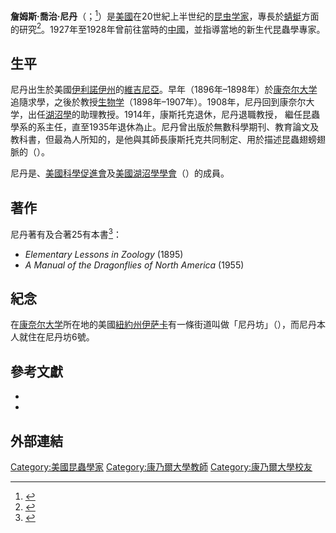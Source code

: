 {{NoteTA
|1=zh-hans:詹姆斯;zh-hk:占士;zh-tw:詹姆斯;
|2=zh-hans:乔治;zh-hk:佐治;zh-tw:喬治;
}}
{{Infobox scientist
 | name = 詹姆斯·喬治·尼丹
 | native_name = James George Needham
 | birth_date = {{birth_date|1868|03|16}}
 | birth_place = [[美國|美國]][[伊利諾伊州|伊利諾伊州]]的[[維吉尼亞_(伊利諾伊州)|維吉尼亞]]
 | death_date = {{birth_and_death_date|1957|05|10|1868|03|16}}
 | death_place = 美國[[紐約州|紐約州]][[伊萨卡_(纽约州)|伊萨卡]]（[[康奈尔大学|康奈尔大学]]所在地）<ref name="Obituaries">{{cite journal |url=https://academic.oup.com/aesa/article-abstract/52/3/338/13677?redirectedFrom=fulltext |first=H. H. |last=Schwardt |title=Obituaries: James George Needham, 1868~1957 |journal=''[[Annals_of_the_Entomological_Society_of_America|Annals of the Entomological Society of America]]'' |volume=52 |issue=3 |date=1959-05 |pages=338-338 |language=en |access-date=2021-02-02 |archive-date=2020-07-08 |archive-url=https://web.archive.org/web/20200708232434/https://academic.oup.com/aesa/article-abstract/52/3/338/13677?redirectedFrom=fulltext |dead-url=no }}</ref>
 | alma_mater = 
 | known_for = [[昆虫学|昆虫学家]]及[[湖沼學|湖沼学家]]，專長於[[蜻蜓|蜻蜓]]方面的研究{{r|cornell}}
}}
'''詹姆斯·喬治·尼丹'''（{{lang-en|James George Needham}}；{{bd|1868年|3月16日|1957年|5月10日|catIdx=Needham,Jamwes George}}<ref name="cornell">{{cite web |url=https://rmc.library.cornell.edu/EAD/htmldocs/RMA00479.html |title=Guide to the James G. Needham papers, 1884-1957 |access-date=2021-02-02 |language=en |archive-date=2021-02-05 |archive-url=https://web.archive.org/web/20210205133611/https://rmc.library.cornell.edu/EAD/htmldocs/RMA00479.html |dead-url=no }}</ref>）是[[美國|美國]]在20世紀上半世纪的[[昆虫学|昆虫学家]]，專長於[[蜻蜓|蜻蜓]]方面的研究{{r|cornell}}<ref>{{cite book |url=https://archive.org/details/handbookofdragon00need|last1=Needham |first1=J. G. |last2=Heywood |first2=H. B. |title=A handbook of the Dragonflies of North America |year=1929|language=en }}</ref>。1927年至1928年曾前往當時的[[中華民國_(1911-1949)|中國]]，並指導當地的新生代昆蟲學專家{{r|cornell}}。

== 生平 ==
尼丹出生於美國[[伊利諾伊州|伊利諾伊州]]的[[維吉尼亞_(伊利諾伊州)|維吉尼亞]]。早年（1896年–1898年）於[[康奈尔大学|康奈尔大学]]追隨{{tsl|en|John Henry Comstock|約翰·亨利·康斯托克}}求學，之後於{{tsl|en|Lake Forest University}}教授[[生物学|生物学]]（1898年–1907年）。1908年，尼丹回到康奈尔大学，出任[[湖沼學|湖沼學]]的助理教授。1914年，康斯托克退休，尼丹退職教授， 繼任昆蟲學系的系主任，直至1935年退休為止{{r|cornell}}。尼丹曾出版於無數科學期刊、教育論文及教科書，但最為人所知的，是他與其師長康斯托克共同制定、用於描述昆蟲翅螃翅脈的{{tsl|en|Comstock-Needham system|康尼脈序系統}}（{{lang|en|Comstock-Needham system}}）。

尼丹是{{tsl|en|Entomological Society of America|美國昆蟲學學會}}、[[美國科學促進會|美國科學促進會]]及[[美國湖沼學學會|美國湖沼學學會]]（{{lang|en|the Limnological Society of America}}）的成員。

== 著作 ==
尼丹著有及合著25有本書<ref name="books">{{cite journal |url=https://academic.oup.com/ae/article-abstract/2/1/8/192098?redirectedFrom=fulltext |title=J. G. Needham |journal=''[[Bulletin_of_the_Entomological_Society_of_America|Bulletin of the Entomological Society of America]]'' |volume=2 |issue=1 |date=1956-03-01 |page=8 |doi=10.1093/besa/2.1.8a |language=en |access-date=2021-02-02 |archive-date=2021-02-07 |archive-url=https://web.archive.org/web/20210207230307/https://academic.oup.com/ae/article-abstract/2/1/8/192098?redirectedFrom=fulltext |dead-url=no }}</ref>：
* ''Elementary Lessons in Zoology'' (1895)
* ''A Manual of the Dragonflies of North America'' (1955)

== 紀念 ==
在[[康奈尔大学|康奈尔大学]]所在地的美國[[紐約州|紐約州]][[伊萨卡_(纽约州)|伊萨卡]]有一條街道叫做「尼丹坊」（{{lang|en|Needham Place}}），而尼丹本人就住在尼丹坊6號{{r|books}}。

== 參考文獻 ==
{{reflist}}
* {{cite journal |last=Needham |first=J. G. |year=1950 |title=Three new species of North American dragonflies with notes on related species |trans-title=北美蜻蜓的三個新種，並有相關物種的註釋 |journal=''[[美國昆蟲學會學報|Transactions of the American Entomological Society]]'' |volume=76 |issue=1 |pages=1-12 |language=en }}
* {{cite book |first1=James G. |last1=Needham |first2=Minter J. |last2=Westfall, Jr. |first3=L. |last3=Michael |year=2000 |title=Dragonflies of North America |publisher=Scientific Publishers |location=[[蓋恩斯維爾_(佛羅里達州)|蓋恩斯維爾]]（[[美國|美國]][[佛羅里達州|佛羅里達州]]） |isbn=0-945417-94-2 |edition=Rev. ed. |language=en }}

== 外部連結 ==
{{Authority control}}
{{DEFAULTSORT:Needham, James George}}
[[Category:美國昆蟲學家|Category:美國昆蟲學家]]
[[Category:康乃爾大學教師|Category:康乃爾大學教師]]
[[Category:康乃爾大學校友|Category:康乃爾大學校友]]